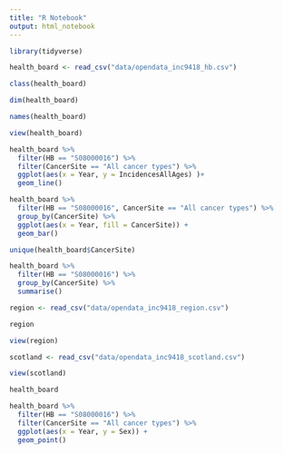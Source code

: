 ```yaml
---
title: "R Notebook"
output: html_notebook
---
```


```r
library(tidyverse)
```

```r
health_board <- read_csv("data/opendata_inc9418_hb.csv")
```

```r
class(health_board)
```

```r
dim(health_board)
```

```r
names(health_board)
```

```r
view(health_board)
```

```r
health_board %>%
  filter(HB == "S08000016") %>% 
  filter(CancerSite == "All cancer types") %>% 
  ggplot(aes(x = Year, y = IncidencesAllAges) )+
  geom_line()
```

```r
health_board %>% 
  filter(HB == "S08000016", CancerSite == "All cancer types") %>% 
  group_by(CancerSite) %>% 
  ggplot(aes(x = Year, fill = CancerSite)) +
  geom_bar()
```

```r
unique(health_board$CancerSite)
```

```r
health_board %>% 
  filter(HB == "S08000016") %>% 
  group_by(CancerSite) %>% 
  summarise()
```

```r
region <- read_csv("data/opendata_inc9418_region.csv")
```

```r
region
```

```r
view(region)
```

```r
scotland <- read_csv("data/opendata_inc9418_scotland.csv")
```

```r
view(scotland)
```

```r
health_board
```


```r
health_board %>% 
  filter(HB == "S08000016") %>% 
  filter(CancerSite == "All cancer types") %>% 
  ggplot(aes(x = Year, y = Sex)) +
  geom_point()
```





















